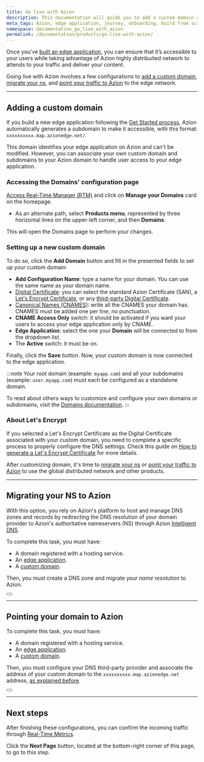 ```yaml
---
title: Go live with Azion
description: This documentation will guide you to add a custom domain and point your traffic to Azion's network.
meta_tags: Azion, edge application, journey, onboarding, build from scratch, domain, traffic
namespace: documentation_go_live_with_azion
permalink: /documentation/products/go-live-with-azion/
---
```



Once you’ve [built an edge application](/en/documentation/products/guides/build/overview/), you can ensure that it’s accessible to your users while taking advantage of Azion highly distribuited network to attends to your traffic and deliver your content.

Going live with Azion involves a few configurations to [add a custom domain](#adding-a-custom-domain), [migrate your ns](#migrating-your-ns-to-azion), and [point your traffic to Azion](#pointing-your-domain-to-azion) to the edge network.

---

## Adding a custom domain

If you build a new edge application following the [Get Started process](/en/documentation/products/get-started/), Azion automatically generates a subdomain to make it accessible, with this format: `xxxxxxxxxx.map.azionedge.net/`. 

This domain identifies your edge application on Azion and can't be modified. However, you can associate your own custom domain and subdomains to your Azion domain to handle user access to your edge application.

### Accessing the Domains' configuration page

[Access Real-Time Manager (RTM)](https://manager.azion.com/) and click on **Manage your Domains** card on the homepage.

- As an alternate path, select **Products menu**, represented by three horizontal lines on the upper-left corner, and then **Domains**.

This will open the Domains page to perform your changes.

### Setting up a new custom domain

To do so, click the **Add Domain** button and fill in the presented fields to set up your custom domain:

- **Add Configuration Name**: type a name for your domain. You can use the same name as your domain name.
- [Digital Certificate](/en/documentation/products/edge-application/digital-certificates/): you can select the standard Azion Certificate (SAN), a [Let's Encrypt Certificate](/en/documentation/products/guides/how-to-generate-a-lets-encrypt-certificate/), or any [third-party Digital Certificate](/en/documentation/products/guides/create-a-digital-certificate/).
- [Canonical Names (CNAMES)](/en/documentation/products/edge-application/domains/#cname): write all the CNAMES your domain has. CNAMES must be added one per line, no punctuation.
- **CNAME Access Only** switch: it should be activated if you want your users to access your edge application only by CNAME.
- **Edge Application**: select the one your **Domain** will be connected to from the dropdown list.
- The **Active** switch: it must be on.

Finally, click the **Save** button. Now, your custom domain is now connected to the edge application. 

:::note
Your root domain (example: `myapp.com`) and all your subdomains (example: `user.myapp.com`) must each be configured as a standalone domain.

To read about others ways to customize and configure your own domains or subdomains, visit the [Domains documentation](/en/documentation/products/guides/configure-a-domain/).
:::

### About Let's Encrypt
If you selected a Let's Encrypt Certificate as the Digital Certificate associated with your custom domain, you need to complete a specific process to properly configure the DNS settings. Check this guide on [How to generate a Let's Encrypt Certificate](/en/documentation/products/guides/how-to-generate-a-lets-encrypt-certificate/) for more details.

After customizing domain, it's time to [migrate your ns](#migrating-your-ns-to-azion) or [point your traffic to Azion](#pointing-your-domain-to-azion) to use the global distributed network and other products.

---

## Migrating your NS to Azion 

With this option, you rely on Azion's platform to host and manage DNS zones and records by redirecting the DNS resolution of your domain provider to Azion's authoritative nameservers (NS) through Azion [Intelligent DNS](/en/documentation/products/intelligent-dns/).

To complete this task, you must have:

- A domain registered with a hosting service.
- An [edge application](/en/documentation/products/guides/build/build-an-application/).
- A [custom domain](/en/documentation/products/guides/configure-a-domain/).

Then, you must create a DNS zone and migrate your *name resolution* to Azion.

<Button href="/en/documentation/products/guides/migrate-ns-to-azion/" text="Go to Migrate your NS to Azion guide" variant="secondary">

</Button>

---

## Pointing your domain to Azion

To complete this task, you must have:

- A domain registered with a hosting service.
- An [edge application](/en/documentation/products/guides/build/build-an-application/).
- A [custom domain](/en/documentation/products/guides/configure-a-domain/).

Then, you must configure your DNS third-party provider and associate the address of your custom domain to the `xxxxxxxxxx.map.azionedge.net` address, [as explained before](#adding-a-custom-domain).

<Button href="/en/documentation/products/guides/point-domain-to-azion/" text="Go to Point your domain to Azion guide" variant="secondary">

</Button>

---

## Next steps

After finishing these configurations, you can confirm the incoming traffic through [Real-Time Metrics](/en/documentation/products/real-time-metrics/).

Click the **Next Page** button, located at the bottom-right corner of this page, to go to this step.
